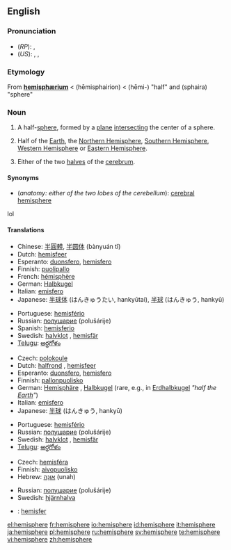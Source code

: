 {{see|hémisphère}}
{{wikipedia}}
==English==

===Pronunciation===
* (''RP''): {{IPA|/ˈhɛmɪsfɪə/}}, {{SAMPA|/"hEmIsfI@/}}
* (''US''): {{enPR|hĕ'mĭsfîr}}, {{IPA|/ˈhɛmɪsfɪər/}}, {{SAMPA|/"hEmIsfI@`/}}

===Etymology===
From {{L.}} '''[[hemisphærium]]''' < {{AGr.}} '''{{polytonic|[[ἡμισφαίριον]]}}''' (hēmisphairion) <  '''{{polytonic|[[ἡμι-]]}}''' (hēmi-) "half" and '''{{polytonic|[[σφαῖρα]]}}''' (sphaira) "sphere"

===Noun===
{{en-noun}}

# <!--NHalfSphere-->{{geometry}} A half-[[sphere]], formed by a [[plane]] [[intersect]]ing the center of a sphere.
# <!--NHalfPlanet-->{{geography}} Half of the [[Earth]], the [[Northern Hemisphere]], [[Southern Hemisphere]], [[Western Hemisphere]] or [[Eastern Hemisphere]].
# <!--NHalfBrain-->{{anatomy}} Either of the two [[halves]] of the [[cerebrum]].

====Synonyms====
* (''anatomy: either of the two lobes of the cerebellum''): [[cerebral hemisphere]]
lol

====Translations====
{{trans-top|half-sphere}}
* Chinese: [[半圓體]], [[半圆体]] (bànyuán tǐ)
* Dutch: [[hemisfeer]] {{m}}
* Esperanto: [[duonsfero]], [[hemisfero]]
* Finnish: [[puolipallo]]
* French: [[hémisphère]] {{m}}
* German: [[Halbkugel]] {{f}}
* Italian: [[emisfero]]
* Japanese: [[半球体]] (はんきゅうたい, hankyūtai), [[半球]] (はんきゅう, hankyū)
{{trans-mid}}
* Portuguese: [[hemisfério]] {{m}}
* Russian: [[полушарие]] (polušárije) {{n}}
* Spanish: [[hemisferio]] {{m}}
* Swedish: [[halvklot]] {{c}}, [[hemisfär]] {{c}}
* [[Telugu]]: [[అర్థగోళం]]
{{trans-bottom}}

{{trans-top|half of the Earth}}
* Czech: [[polokoule]] {{f}}
* Dutch: [[halfrond]] {{n}}, [[hemisfeer]] {{m}}
* Esperanto: [[duonsfero]], [[hemisfero]]
* Finnish: [[pallonpuolisko]]
* German: [[Hemisphäre]] {{f}}, [[Halbkugel]] {{f}} (rare, e.g., in [[Erdhalbkugel]] ''"half the [[Earth]]"'')
* Italian: [[emisfero]]
* Japanese: [[半球]] (はんきゅう, hankyū)
{{trans-mid}}
* Portuguese: [[hemisfério]] {{m}}
* Russian: [[полушарие]] (polušárije) {{n}}
* Swedish: [[halvklot]] {{c}}, [[hemisfär]] {{c}}
* [[Telugu]]: [[అర్థగోళం]]
{{trans-bottom}}

{{trans-top|lobe of cerebrum}}
* Czech: [[hemisféra]] {{f}}
* Finnish: [[aivopuolisko]]
* Hebrew: [[אונה|אוּנָה]] (unah) {{f}}
{{trans-mid}}
* Russian: [[полушарие]] (polušárije) {{n}}
* Swedish: [[hjärnhalva]] {{c}}
{{trans-bottom}}

{{checktrans-top}}
* {{ttbc|Indonesian}}: [[hemisfer]]
{{trans-bottom}}

[[el:hemisphere]]
[[fr:hemisphere]]
[[io:hemisphere]]
[[id:hemisphere]]
[[it:hemisphere]]
[[ja:hemisphere]]
[[pl:hemisphere]]
[[ru:hemisphere]]
[[sv:hemisphere]]
[[te:hemisphere]]
[[vi:hemisphere]]
[[zh:hemisphere]]